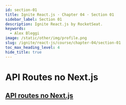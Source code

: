 ```yaml
---
id: section-01
title: Ignite React.js · Chapter 04 · Section 01
sidebar_label: Section 01
description: Ignite React.js by RocketSeat.
keywords:
  - Alex Bleggi
image: /static/other/img/profile.png
slug: /ignite/react-js/course/chapter-04/section-01
toc_max_heading_level: 4
hide_title: true
---
```



# API Routes no Next.js

## [API routes no Next.js](https://app.rocketseat.com.br/node/back-end-no-front-end/group/api-routes-no-next-js/lesson/api-routes-no-next-js)
